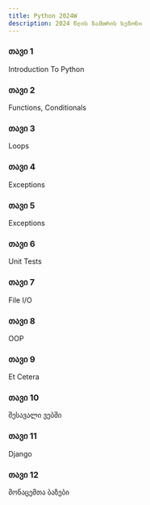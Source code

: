 ```yaml
---
title: Python 2024W
description: 2024 წლის ზამთრის სეზონი
---
```


<div className="grid sm:grid-cols-1 gap-4 mt-6">

<Card href="/classes/python/2024w/week-1">

### თავი 1

Introduction To Python

</Card>

<Card href="/classes/python/2024w/week-2">

### თავი 2

Functions, Conditionals

</Card>

<Card href="/classes/python/2024w/week-3">

### თავი 3

Loops

</Card>

<Card href="/classes/python/2024w/week-4">

### თავი 4

Exceptions

</Card>

<Card href="/classes/python/2024w/week-5">

### თავი 5

Exceptions

</Card>


<Card href="/classes/python/2024w/week-6">

### თავი 6

Unit Tests

</Card>

<Card href="/classes/python/2024w/week-7">

### თავი 7

File I/O

</Card>

<Card href="/classes/python/2024w/week-8">

### თავი 8

OOP

</Card>

<Card href="/classes/python/2024w/week-9">

### თავი 9

Et Cetera

</Card>

<Card href="/classes/python/2024w/week-10">

### თავი 10

შესავალი ვებში

</Card>

<Card href="/classes/python/2024w/week-11">

### თავი 11

Django

</Card>

<Card href="/classes/python/2024w/week-12">

### თავი 12

მონაცემთა ბაზები

</Card>

</div>

